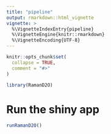 ```yaml
---
title: "pipeline"
output: rmarkdown::html_vignette
vignette: >
  %\VignetteIndexEntry{pipeline}
  %\VignetteEngine{knitr::rmarkdown}
  %\VignetteEncoding{UTF-8}
---
```


```r
knitr::opts_chunk$set(
  collapse = TRUE,
  comment = "#>"
)
```

```r
library(RamanD2O)
```

# Run the shiny app

```r
runRamanD2O()
```
